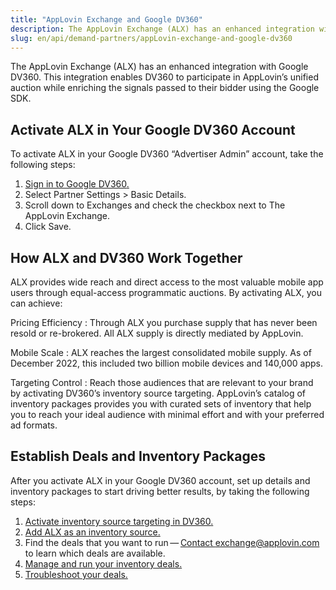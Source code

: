 ```yaml
---
title: "AppLovin Exchange and Google DV360"
description: The AppLovin Exchange (ALX) has an enhanced integration with Google DV360."
slug: en/api/demand-partners/appLovin-exchange-and-google-dv360
---
```


The <Glossary>AppLovin Exchange</Glossary> (<Abbr>ALX</Abbr>) has an enhanced integration with Google <Abbr>DV360</Abbr>.
This integration enables <Abbr>DV360</Abbr> to participate in AppLovin’s unified auction while enriching the signals passed to their bidder using the Google <Glossary>SDK</Glossary>.

## Activate <Abbr>ALX</Abbr> in Your Google <Abbr>DV360</Abbr> Account

To activate <Abbr>ALX</Abbr> in your Google <Abbr>DV360</Abbr> “Advertiser Admin” account, take the following steps:

1. [Sign in to Google <Abbr>DV360</Abbr>.](https://displayvideo.google.com/)
1. Select <UILabel>Partner Settings &gt; Basic Details</UILabel>.
1. Scroll down to <UILabel>Exchanges</UILabel> and check the checkbox next to <UILabel>The AppLovin Exchange</UILabel>.
1. Click <UILabel>Save</UILabel>.

## How <Abbr>ALX</Abbr> and <Abbr>DV360</Abbr> Work Together

<Abbr>ALX</Abbr> provides wide reach and direct access to the most valuable mobile app users through equal-access programmatic auctions.
By activating <Abbr>ALX</Abbr>, you can achieve:

Pricing Efficiency
: Through <Abbr>ALX</Abbr> you purchase supply that has never been resold or re-brokered.
  All <Abbr>ALX</Abbr> supply is directly <Glossary>mediated</Glossary> by AppLovin.

Mobile Scale
: <Abbr>ALX</Abbr> reaches the largest consolidated mobile supply.
  As of December 2022, this included two billion mobile devices and 140,000 apps.

Targeting Control
: Reach those audiences that are relevant to your brand by activating <Abbr>DV360</Abbr>’s inventory source targeting.
  AppLovin’s catalog of inventory packages provides you with curated sets of inventory that help you to reach your ideal audience with minimal effort and with your preferred ad formats.

## Establish Deals and Inventory Packages

After you activate <Abbr>ALX</Abbr> in your Google <Abbr>DV360</Abbr> account, set up details and inventory packages to start driving better results, by taking the following steps:

1. [Activate inventory source targeting in <Abbr>DV360</Abbr>.](https://support.google.com/displayvideo/answer/2726009?hl=en)
1. [Add <Abbr>ALX</Abbr> as an inventory source.](https://support.google.com/displayvideo/answer/3423616?hl=en)
1. Find the deals that you want to run — [Contact exchange@applovin.com](mailto:exchange@applovin.com?subject=ALX%20deals) to learn which deals are available.
1. [Manage and run your inventory deals.](https://support.google.com/displayvideo/answer/6224774?hl=en&ref_topic=6224744)
1. [Troubleshoot your deals.](https://support.google.com/displayvideo/answer/6292894#zippy=%2Ctargeting)

